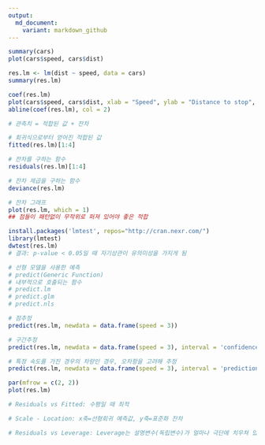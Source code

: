 ```yaml
---
output:
  md_document:
    variant: markdown_github
---
```


```r
summary(cars)
plot(cars$speed, cars$dist)

res.lm <- lm(dist ~ speed, data = cars)
summary(res.lm)
```

```r
coef(res.lm)
plot(cars$speed, cars$dist, xlab = "Speed", ylab = "Distance to stop", xlim = c(0, 30), ylim = c(0, 125))
abline(coef(res.lm), col = 2)
```

```r
# 관측치 = 적합된 값 + 잔차

# 회귀식으로부터 얻어진 적합된 값
fitted(res.lm)[1:4]

# 잔차를 구하는 함수
residuals(res.lm)[1:4]

# 잔차 제곱을 구하는 함수
deviance(res.lm)

# 잔차 그래프
plot(res.lm, which = 1)
## 점들이 패턴없이 무작위로 퍼져 있어야 좋은 적합
```

```r
install.packages('lmtest', repos="http://cran.nexr.com/")
library(lmtest)
dwtest(res.lm)
# 결과: p-value < 0.05일 때 자기상관이 유의미성을 가지게 됨
```

```r
# 선형 모델을 사용한 예측
# predict(Generic Function)
# 내부적으로 호출되는 함수
# predict.lm
# predict.glm
# predict.nls

# 점추정
predict(res.lm, newdata = data.frame(speed = 3))

# 구간추정
predict(res.lm, newdata = data.frame(speed = 3), interval = 'confidence')

# 특정 속도를 가진 경우의 차량인 경우, 오차항을 고려해 추정
predict(res.lm, newdata = data.frame(speed = 3), interval = 'prediction')
```

```r
par(mfrow = c(2, 2))
plot(res.lm)

# Residuals vs Fitted: 수평일 때 최적

# Scale - Location: x축=선형회귀 예측값, y축=표준화 잔차

# Residuals vs Leverage: Leverage는 설명변수(독립변수)가 얼마나 극단에 치우쳐 있는가를 보여줌
```

